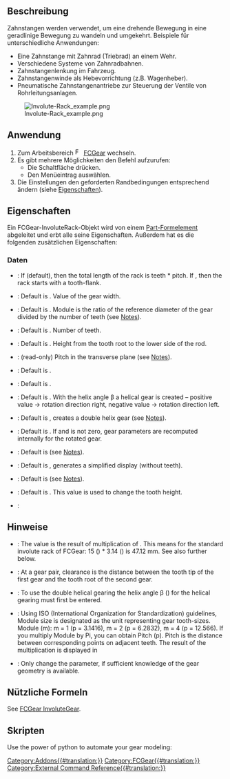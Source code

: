 <languages/>

{{Docnav/de
|[[FCGear_InternalInvoluteGear/de|InnenverzahntesEvolventenzahnrad]]
|[[FCGear_CycloidGear/de|Zykloidenzahnrad]]
|[[FCGear_Workbench/de|FCGear]]
|IconL=FCGear_InternalInvoluteGear.svg
|IconR=FCGear_CycloidGear.svg
|IconC=FCGear_workbench_icon.svg
}}

{{GuiCommand/de
|Name=FCGear InvoluteRack
|Name/de=FCGear InvoluteRack
|MenuLocation=Gear → Involute Rack
|Workbenches=[[FCGear_Workbench/de|FCGear]]
|Shortcut=Kein
|Version=v0.16
|SeeAlso=[[FCGear_InvoluteGear/de|FCGear Evolventenzahnrad]]
}}

==Beschreibung==

Zahnstangen werden verwendet, um eine drehende Bewegung in eine geradlinige Bewegung zu wandeln und umgekehrt. Beispiele für unterschiedliche Anwendungen:
* Eine Zahnstange mit Zahnrad (Triebrad) an einem Wehr.
* Verschiedene Systeme von Zahnradbahnen.
* Zahnstangenlenkung im Fahrzeug.
* Zahnstangenwinde als Hebevorrichtung (z.B. Wagenheber).
* Pneumatische Zahnstangenantriebe zur Steuerung der Ventile von Rohrleitungsanlagen.

[[Image:Involute-Rack_example.png]]
:{{Caption|Von links nach rechts: Zahnstangen mit Geradverzahnung, Schrägverzahnung, Pfeilverzahnung
}}

==Anwendung==

# Zum Arbeitsbereich [[Image:FCGear_workbench_icon.svg|16px]] [[FCGear_Workbench/de|FCGear]] wechseln.
# Es gibt mehrere Möglichkeiten den Befehl aufzurufen:
#* Die Schaltfläche {{Button|[[File:FCGear_InvoluteRack.svg|16px]] [[FCGear_InvoluteRack/de|Involute Rack]]}} drücken.
#* Den Menüeintrag {{MenuCommand|Gear → [[File:FCGear_InvoluteRack.svg|16px]] Involute Rack}} auswählen.
# Die Einstellungen den geforderten Randbedingungen entsprechend ändern (siehe [[#Eigenschaften|Eigenschaften]]).

==Eigenschaften==

Ein FCGear-InvoluteRack-Objekt wird von einem [[Part_Feature/de|Part-Formelement]] abgeleitet und erbt alle seine Eigenschaften. Außerdem hat es die folgenden zusätzlichen Eigenschaften:

===Daten===

{{Properties_Title|base}}

* {{PropertyData|add_endings|Bool}}: If {{True}} (default), then the total length of the rack is teeth * pitch. If {{False}}, then the rack starts with a tooth-flank.
* {{PropertyData|height|Length}}: Default is {{Value|5 mm}}. Value of the gear width.
* {{PropertyData|module|Length}}: Default is {{Value|1 mm}}. Module is the ratio of the reference diameter of the gear divided by the number of teeth (see [[#Notes|Notes]]).
* {{PropertyData|teeth|Integer}}: Default is {{Value|15}}. Number of teeth.
* {{PropertyData|thickness|Length}}: Default is {{Value|5}}. Height from the tooth root to the lower side of the rod.

{{Properties_Title|computed}}

* {{PropertyData|transverse_pitch|Length}}: (read-only) Pitch in the transverse plane (see [[#Notes|Notes]]).

{{Properties_Title|fillets}}

* {{PropertyData|head_fillet|Float}}: Default is {{Value|0 mm}}.
* {{PropertyData|root_fillet|Float}}: Default is {{Value|0 mm}}.

{{Properties_Title|helical}}

* {{PropertyData|beta|Angle}}: Default is {{Value|0 °}}. With the helix angle β a helical gear is created – positive value → rotation direction right, negative value → rotation direction left.
* {{PropertyData|double_helix|Bool}}: Default is {{False}}, {{True}} creates a double helix gear (see [[#Notes|Notes]]).
* {{PropertyData|properties_from_tool|Bool}}: Default is {{False}}. If {{True}} and {{PropertyData|beta}} is not zero, gear parameters are recomputed internally for the rotated gear.

{{Properties_Title|involute}}

* {{PropertyData|pressure_angle|Angle}}: Default is {{Value|20 °}} (see [[#Notes|Notes]]).

{{Properties_Title|precision}}

* {{PropertyData|simplified|Bool}}: Default is {{False}}, {{True}} generates a simplified display (without teeth).

{{Properties_Title|tolerance}}

* {{PropertyData|clearance|Float}}: Default is {{Value|0.25}} (see [[#Notes|Notes]]).
* {{PropertyData|head|Float}}: Default is {{Value|0}}. This value is used to change the tooth height.

{{Properties_Title|version}}

* {{PropertyData/de|version|String}}:

==Hinweise==

*  {{Emphasis|transverse_pitch}}: The value is the result of multiplication of {{Emphasis|module * pi}}. This means for the standard involute rack of FCGear: 15 ({{Emphasis|teeth}}) * 3.14 ({{Emphasis|transverse_pitch}}) is 47.12 mm. See also {{Emphasis|module}} further below.
*  {{Emphasis|clearance}}: At a gear pair, clearance is the distance between the tooth tip of the first gear and the tooth root of the second gear.
* {{Emphasis|double_helix}}: To use the double helical gearing the helix angle β ({{Emphasis|beta}}) for the helical gearing must first be entered.
* {{Emphasis|module}}: Using ISO (International Organization for Standardization) guidelines, Module size is designated as the unit representing gear tooth-sizes. Module (m): m = 1 (p = 3.1416), m = 2 (p = 6.2832), m = 4 (p = 12.566). If you multiply Module by Pi, you can obtain Pitch (p). Pitch is the distance between corresponding points on adjacent teeth. The result of the multiplication is displayed in {{Emphasis|transverse_pitch}}
* {{Emphasis|pressure_parameter}}: Only change the parameter, if sufficient knowledge of the gear geometry is available.

==Nützliche Formeln==

See [[FCGear_InvoluteGear#Useful_formulas|FCGear InvoluteGear]].

==Skripten==

Use the power of python to automate your gear modeling:
{{Code|code=
import FreeCAD as App
import freecad.gears.commands
gear = freecad.gears.commands.CreateInvoluteRack.create()
gear.teeth = 20
gear.beta = 20
gear.height = 10
gear.double_helix = True
App.ActiveDocument.recompute()
Gui.SendMsgToActiveView("ViewFit")
}}


{{Docnav/de
|[[FCGear_InternalInvoluteGear/de|InnenverzahntesEvolventenzahnrad]]
|[[FCGear_CycloidGear/de|Zykloidenzahnrad]]
|[[FCGear_Workbench/de|FCGear]]
|IconL=FCGear_InternalInvoluteGear.svg
|IconR=FCGear_CycloidGear.svg
|IconC=FCGear_workbench_icon.svg
}}

[[Category:Addons{{#translation:}}]]
[[Category:FCGear{{#translation:}}]]
[[Category:External Command Reference{{#translation:}}]]